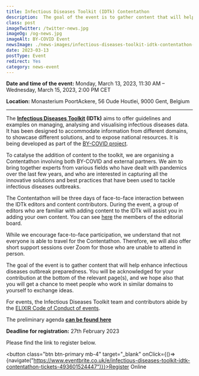 ```yaml
---
title: Infectious Diseases Toolkit (IDTk) Contentathon
description:  The goal of the event is to gather content that will help enhance infectious diseases outbreak preparedness. 
class: post
imageTwitter: /twitter-news.jpg
imageOg: /og-news.jpg
imageAlt: BY-COVID Event
newsImage: ./news-images/infectious-diseases-toolkit-idtk-contentathon-event.jpeg
date: 2023-03-13
postType: Event
redirect: Yes
category: news-event
---
```



**Date and time of the event:** Monday, March 13, 2023, 11:30 AM – Wednesday, March 15, 2023, 2:00 PM CET
 
**Location:** Monasterium PoortAckere, 56 Oude Houtlei, 9000 Gent, Belgium

<hr />

The **[Infectious Diseases Toolkit](https://www.infectious-diseases-toolkit.org/) (IDTk)** aims to offer guidelines and examples on managing, analysing and visualising infectious diseases data. It has been designed to accommodate information from different domains, to showcase different solutions, and to expose national resources. It is being developed as part of the [BY-COVID project](https://by-covid.eu/).

To catalyse the addition of content to the toolkit, we are organising a Contentathon involving both BY-COVID and external partners. We aim to bring together experts from various fields who have dealt with pandemics over the last few years, and who are interested in capturing all the innovative solutions and best practices that have been used to tackle infectious diseases outbreaks.

The Contentathon will be three days of face-to-face interaction between the IDTk editors and content contributors. During the event, a group of editors who are familiar with adding content to the IDTk will assist you in adding your own content. You can see [here](https://www.infectious-diseases-toolkit.org/about/editorial-board) the members of the editorial board.

While we encourage face-to-face participation, we understand that not everyone is able to travel for the Contentathon. Therefore, we will also offer short support sessions over Zoom for those who are unable to attend in person.

The goal of the event is to gather content that will help enhance infectious diseases outbreak preparedness. You will be acknowledged for your contribution at the bottom of the relevant page(s), and we hope also that you will get a chance to meet people who work in similar domains to yourself to exchange ideas.

For events, the Infectious Diseases Toolkit team and contributors abide by the [ELIXIR Code of Conduct of events](https://elixir-europe.org/events/code-of-conduct).

T﻿he preliminary agenda **[can be found here](https://docs.google.com/document/d/1V81jWbj3zNVoPwmfm6ypHRt3bXLrE66l5SeQmhHomIY/edit?usp=sharing)**

**D﻿eadline for registration:** 27th February 2023

Please find the link to register below.


<button class="btn btn-primary mb-4" target="_blank" onClick={()=>{navigate("https://www.eventbrite.co.uk/e/infectious-diseases-toolkit-idtk-contentathon-tickets-493601524447")}}>Register Online</button>
<br />



